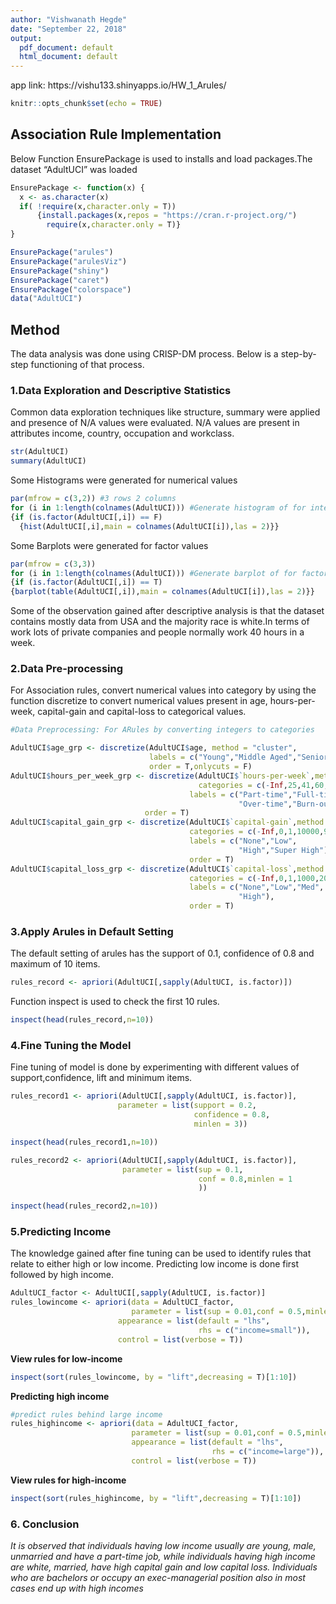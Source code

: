 ---
author: "Vishwanath Hegde"
date: "September 22, 2018"
output:
  pdf_document: default
  html_document: default
---
app link: https://vishu133.shinyapps.io/HW_1_Arules/

```{r setup, include=FALSE}
knitr::opts_chunk$set(echo = TRUE)
```

## Association Rule Implementation

Below Function EnsurePackage is used to installs and load packages.The dataset "AdultUCI" was loaded

```{r package,results="hide",message=FALSE}
EnsurePackage <- function(x) {
  x <- as.character(x)
  if( !require(x,character.only = T))
      {install.packages(x,repos = "https://cran.r-project.org/")
        require(x,character.only = T)}
}

EnsurePackage("arules")
EnsurePackage("arulesViz")
EnsurePackage("shiny")
EnsurePackage("caret")
EnsurePackage("colorspace")
data("AdultUCI")
```

## Method

The data analysis was done using CRISP-DM process. Below is a step-by-step functioning of that process.

### 1.Data Exploration and Descriptive Statistics
Common data exploration techniques like structure, summary were applied and presence of N/A values were evaluated. N/A values are present in attributes income, country, occupation and workclass. 
```{r exploration, results="hide"}
str(AdultUCI)
summary(AdultUCI)
```

Some Histograms were generated for numerical values
```{r Histogram}
par(mfrow = c(3,2)) #3 rows 2 columns
for (i in 1:length(colnames(AdultUCI))) #Generate histogram of for integer values
{if (is.factor(AdultUCI[,i]) == F)
  {hist(AdultUCI[,i],main = colnames(AdultUCI[i]),las = 2)}}
```

Some Barplots were generated for factor values
```{r barplot}
par(mfrow = c(3,3))
for (i in 1:length(colnames(AdultUCI))) #Generate barplot of for factor values
{if (is.factor(AdultUCI[,i]) == T)
{barplot(table(AdultUCI[,i]),main = colnames(AdultUCI[i]),las = 2)}}
```
Some of the observation gained after descriptive analysis is that the dataset contains mostly data from USA and the majority race is white.In terms of work lots of private companies and people normally work 40 hours in a week.

### 2.Data Pre-processing
For Association rules, convert numerical values into category by using the function discretize to convert numerical values present in age, hours-per-week, capital-gain and capital-loss to categorical values.
```{r data preprocessing}
#Data Preprocessing: For ARules by converting integers to categories

AdultUCI$age_grp <- discretize(AdultUCI$age, method = "cluster",
                               labels = c("Young","Middle Aged","Senior"),
                               order = T,onlycuts = F)
AdultUCI$hours_per_week_grp <- discretize(AdultUCI$`hours-per-week`,method = "fixed",
                                          categories = c(-Inf,25,41,60,Inf),
                                        labels = c("Part-time","Full-time",
                                                   "Over-time","Burn-out 60"),
                              order = T)
AdultUCI$capital_gain_grp <- discretize(AdultUCI$`capital-gain`,method = "fixed",
                                        categories = c(-Inf,0,1,10000,99998,Inf),
                                        labels = c("None","Low",
                                                   "High","Super High"),
                                        order = T)
AdultUCI$capital_loss_grp <- discretize(AdultUCI$`capital-loss`,method = "fixed",
                                        categories = c(-Inf,0,1,1000,2000,Inf),
                                        labels = c("None","Low","Med",
                                                   "High"),
                                        order = T)
```


### 3.Apply Arules in Default Setting
The default setting of arules has the support of 0.1, confidence of 0.8 and 
maximum of 10 items. 
```{r arulesdefault,results = "hide"}
rules_record <- apriori(AdultUCI[,sapply(AdultUCI, is.factor)])

```
Function inspect is used to check the first 10 rules.
```{r arulesdefaultinspect}
inspect(head(rules_record,n=10))
```

### 4.Fine Tuning the Model
Fine tuning of model is done by experimenting with different values of support,confidence, lift and minimum items.
```{r finetune1,results="hide"}
rules_record1 <- apriori(AdultUCI[,sapply(AdultUCI, is.factor)],
                        parameter = list(support = 0.2, 
                                         confidence = 0.8,
                                         minlen = 3))
```

```{r arulesinspect1}
inspect(head(rules_record1,n=10))
```

```{r finetune2,results="hide",warning=FALSE}
rules_record2 <- apriori(AdultUCI[,sapply(AdultUCI, is.factor)],
                         parameter = list(sup = 0.1, 
                                          conf = 0.8,minlen = 1
                                          ))
```
```{r arulesinspect2}
inspect(head(rules_record2,n=10))
```

### 5.Predicting Income
The knowledge gained after fine tuning can be used to identify rules that relate to either high or low income. Predicting low income is done first followed by high income.
```{r predictlow, results="hide",warning=FALSE}
AdultUCI_factor <- AdultUCI[,sapply(AdultUCI, is.factor)]
rules_lowincome <- apriori(data = AdultUCI_factor, 
                           parameter = list(sup = 0.01,conf = 0.5,minlen=3),
                        appearance = list(default = "lhs", 
                                          rhs = c("income=small")),
                        control = list(verbose = T))
```

**View rules for low-income**
```{r inspectlow}
inspect(sort(rules_lowincome, by = "lift",decreasing = T)[1:10])
```

**Predicting high income**
```{r predicthigh, results="hide",warning=FALSE}
#predict rules behind large income
rules_highincome <- apriori(data = AdultUCI_factor, 
                           parameter = list(sup = 0.01,conf = 0.5,minlen=3),
                           appearance = list(default = "lhs", 
                                             rhs = c("income=large")),
                           control = list(verbose = T))
```

**View rules for high-income**
```{r inspecthigh}
inspect(sort(rules_highincome, by = "lift",decreasing = T)[1:10])
```


### 6. Conclusion

*It is observed that individuals having low income usually are young, male, unmarried and have a part-time job, while individuals having high income are white, married, have high capital gain and low capital loss. Individuals who are bachelors or occupy an exec-managerial position also in most cases end up with high incomes*
